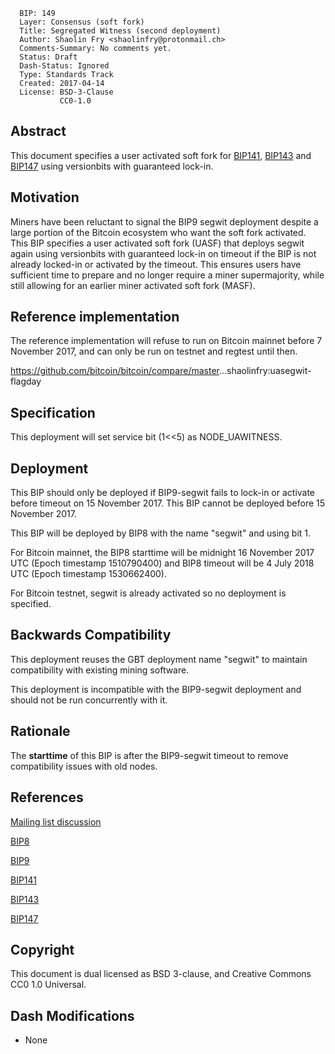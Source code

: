 <pre>
  BIP: 149
  Layer: Consensus (soft fork)
  Title: Segregated Witness (second deployment)
  Author: Shaolin Fry <shaolinfry@protonmail.ch>
  Comments-Summary: No comments yet.
  Status: Draft
  Dash-Status: Ignored
  Type: Standards Track
  Created: 2017-04-14
  License: BSD-3-Clause
           CC0-1.0
</pre>

==Abstract==

This document specifies a user activated soft fork for [[bip-0141.mediawiki|BIP141]], [[bip-0143.mediawiki|BIP143]] and [[bip-0147.mediawiki|BIP147]] using versionbits with guaranteed lock-in.

==Motivation==

Miners have been reluctant to signal the BIP9 segwit deployment despite a large portion of the Bitcoin ecosystem who want the soft fork activated. This BIP specifies a user activated soft fork (UASF) that deploys segwit again using versionbits with guaranteed lock-in on timeout if the BIP is not already locked-in or activated by the timeout. This ensures users have sufficient time to prepare and no longer require a miner supermajority, while still allowing for an earlier miner activated soft fork (MASF).

==Reference implementation==

The reference implementation will refuse to run on Bitcoin mainnet before 7 November 2017, and can only be run on testnet and regtest until then.

https://github.com/bitcoin/bitcoin/compare/master...shaolinfry:uasegwit-flagday

==Specification==

This deployment will set service bit (1<<5) as NODE_UAWITNESS.

==Deployment==

This BIP should only be deployed if BIP9-segwit fails to lock-in or activate before timeout on 15 November 2017. This BIP cannot be deployed before 15 November 2017.

This BIP will be deployed by BIP8 with the name "segwit" and using bit 1.

For Bitcoin mainnet, the BIP8 starttime will be midnight 16 November 2017 UTC (Epoch timestamp 1510790400) and BIP8 timeout will be 4 July 2018 UTC (Epoch timestamp 1530662400).

For Bitcoin testnet, segwit is already activated so no deployment is specified.

==Backwards Compatibility==

This deployment reuses the GBT deployment name "segwit" to maintain compatibility with existing mining software.

This deployment is incompatible with the BIP9-segwit deployment and should not be run concurrently with it.

==Rationale==

The '''starttime''' of this BIP is after the BIP9-segwit timeout to remove compatibility issues with old nodes.

==References==

[https://lists.linuxfoundation.org/pipermail/bitcoin-dev/2017-April/014234.html Mailing list discussion]

[[bip-0008.mediawiki|BIP8]]

[[bip-0009.mediawiki|BIP9]]

[[bip-0141.mediawiki|BIP141]]

[[bip-0143.mediawiki|BIP143]]

[[bip-0147.mediawiki|BIP147]]

==Copyright==

This document is dual licensed as BSD 3-clause, and Creative Commons CC0 1.0 Universal.

==Dash Modifications==
* None
